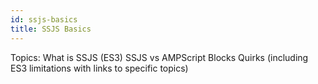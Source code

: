 ```yaml
---
id: ssjs-basics
title: SSJS Basics
---
```



<LeadText content="About" />

Topics:
What is SSJS (ES3)
SSJS vs AMPScript
Blocks
Quirks (including ES3 limitations with links to specific topics)